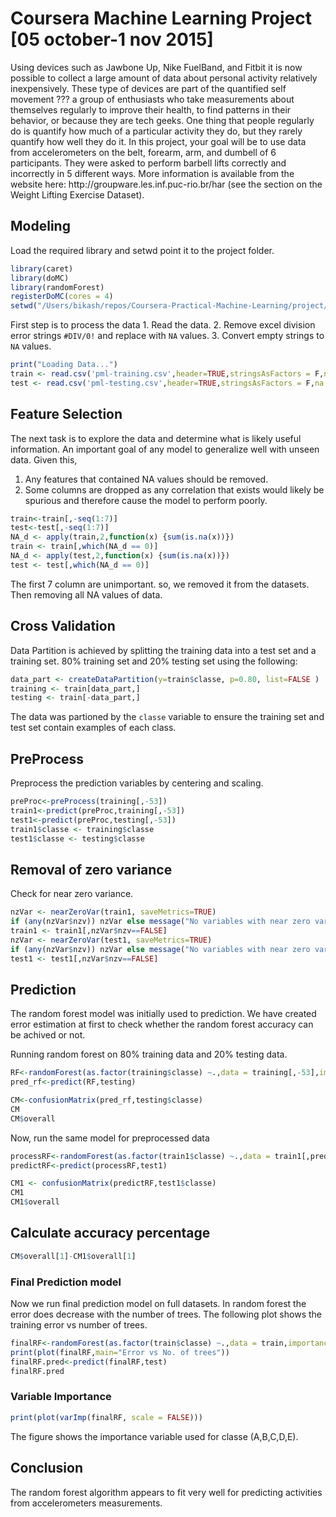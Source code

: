 # Coursera Machine Learning Project [05 october-1 nov 2015]

Using devices such as Jawbone Up, Nike FuelBand, and Fitbit it is now possible to collect a large amount of data about personal activity relatively inexpensively. These type of devices are part of the quantified self movement ??? a group of enthusiasts who take measurements about themselves regularly to improve their health, to find patterns in their behavior, or because they are tech geeks. One thing that people regularly do is quantify how much of a particular activity they do, but they rarely quantify how well they do it. In this project, your goal will be to use data from accelerometers on the belt, forearm, arm, and dumbell of 6 participants. They were asked to perform barbell lifts correctly and incorrectly in 5 different ways. More information is available from the website here: http://groupware.les.inf.puc-rio.br/har (see the section on the Weight Lifting Exercise Dataset). 


## Modeling

Load the required library and setwd point it to the project folder.
```r
library(caret)
library(doMC)
library(randomForest)
registerDoMC(cores = 4)
setwd("/Users/bikash/repos/Coursera-Practical-Machine-Learning/project/")
```
First step is to process the data
1.  Read the data.
2.  Remove excel division error strings `#DIV/0!` and replace with `NA` values.
3.  Convert empty strings to `NA` values.

```r
print("Loading Data...")
train <- read.csv('pml-training.csv',header=TRUE,stringsAsFactors = F,na.strings=c('NA','','#DIV/0!'))
test <- read.csv('pml-testing.csv',header=TRUE,stringsAsFactors = F,na.strings=c('NA','','#DIV/0!'))
```

## Feature Selection

The next task is to explore the data and determine what is likely useful information.  An important goal of any model to generalize well with unseen data.  Given this,

1.  Any features that contained NA values should be removed.
1.  Some columns are dropped as any correlation that exists would likely be spurious and therefore cause the model to perform poorly.
```r
train<-train[,-seq(1:7)]
test<-test[,-seq(1:7)]
NA_d <- apply(train,2,function(x) {sum(is.na(x))}) 
train <- train[,which(NA_d == 0)]
NA_d <- apply(test,2,function(x) {sum(is.na(x))}) 
test <- test[,which(NA_d == 0)]
```
The first 7 column are unimportant. so, we removed it from the datasets. Then removing all NA values of data.

## Cross Validation

Data Partition is achieved by splitting the training data into a test set and a training set. 80% training set and 20% testing set using the following:

```r
data_part <- createDataPartition(y=train$classe, p=0.80, list=FALSE )
training <- train[data_part,]
testing <- train[-data_part,]

```
The data was partioned by the `classe` variable to ensure the training set and test set contain examples of each class.


## PreProcess
Preprocess the prediction variables by centering and scaling.

```r
preProc<-preProcess(training[,-53])
train1<-predict(preProc,training[,-53])
test1<-predict(preProc,testing[,-53])
train1$classe <- training$classe
test1$classe <- testing$classe
```

## Removal of zero variance
Check for near zero variance.

```r
nzVar <- nearZeroVar(train1, saveMetrics=TRUE)
if (any(nzVar$nzv)) nzVar else message("No variables with near zero variance")
train1 <- train1[,nzVar$nzv==FALSE]
nzVar <- nearZeroVar(test1, saveMetrics=TRUE)
if (any(nzVar$nzv)) nzVar else message("No variables with near zero variance")
test1 <- test1[,nzVar$nzv==FALSE]
```

## Prediction

The random forest model was initially used to prediction. We have created error estimation at first to check whether the random forest accuracy can be achived or not.

Running random forest on 80% training data and 20% testing data.
```r
RF<-randomForest(as.factor(training$classe) ~.,data = training[,-53],importance = TRUE)
pred_rf<-predict(RF,testing)
```

```r
CM<-confusionMatrix(pred_rf,testing$classe)
CM
CM$overall  
```


Now, run the same model for preprocessed data
```r
processRF<-randomForest(as.factor(train1$classe) ~.,data = train1[,predVar],importance = TRUE)
predictRF<-predict(processRF,test1)
```

```r
CM1 <- confusionMatrix(predictRF,test1$classe)
CM1
CM1$overall 
```



## Calculate accuracy percentage
```r
CM$overall[1]-CM1$overall[1] 
```


### Final Prediction model
Now we run final prediction model on full datasets. In random forest the error does decrease with the number of trees. The following plot shows the training error vs number of trees.

```r
finalRF<-randomForest(as.factor(train$classe) ~.,data = train,importance = TRUE)
print(plot(finalRF,main="Error vs No. of trees"))
finalRF.pred<-predict(finalRF,test)
finalRF.pred
```


### Variable Importance
```r
print(plot(varImp(finalRF, scale = FALSE)))
```

The figure shows the importance variable used for classe (A,B,C,D,E).



## Conclusion

The random forest algorithm appears to fit very well for predicting activities from accelerometers measurements.
